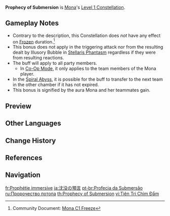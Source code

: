 {{Constellation Infobox
|image       = Constellation Prophecy of Submersion.png
|description = When any of your own party members hits an opponent affected by an Omen, the effects of {{Color|Hydro-related Elemental Reactions}} are enhanced for 8s:
*[[Electro-Charged]] DMG increases by 15%.
*[[Vaporize]] DMG increases by 15%.
*Hydro [[Swirl]] DMG increases by 15%.
*[[Frozen]] duration is extended by 15%.
|level       = 1
|character   = Mona
|utility1    = Elemental Reaction Enhancement
}}
'''Prophecy of Submersion''' is [[Mona]]'s [[Level 1 Constellation]].

==Gameplay Notes==
*Contrary to the description, this Constellation does ''not'' have any effect on [[Frozen]] duration.<ref>Community Document: [https://docs.google.com/spreadsheets/d/10SMEo9XGQQvhNQ2QsTeggynewt8unRYxCGOaJF_qWr4/edit#gid=762498999&range=B111:S112 Mona C1 Freeze]</ref>
*This bonus does not apply in the triggering attack nor from the resulting {{Color|Hydro DMG}} dealt by Illusory Bubble in [[Stellaris Phantasm]] regardless if they were from resulting reactions.
*The buff will apply to all party members.
**In [[Co-Op Mode]], it only applies to the team members of the Mona player.
*In the [[Spiral Abyss]], it is possible for the buff to transfer to the next team in the other chamber if it has not expired.
*This bonus is signified by the {{Hydro}} aura Mona and her teammates gain.

==Preview==
{{Preview
|file=Constellation Prophecy of Submersion
}}

==Other Languages==
{{Other Languages
|en      = Prophecy of Submersion
|zhs     = 沉没的预言
|zhs_rm  = Chénmò de Yùyán
|zht     = 沉沒的預言
|zht_rm  = Chénmò de Yùyán
|zh_tl   = 
|ja      = 沈没の預言
|ja_rm   = Chinbotsu no Yogen
|ja_tl   = Prophecy of Submersion
|ko      = 침몰한 예언
|ko_rm   = Chimmolhan Ye'eon
|ko_tl   = Sunken Prophecy
|es      = Profecía de sumersión
|es_tl   = Prophecy of Submersion
|fr      = Prophétie immersive
|fr_tl   = Immersive Prophecy
|ru      = Пророчество потопа
|ru_tl   = Prophecy of Deluge
|th      = Prophecy of Submersion
|vi      = Tiên Tri Chìm Đắm
|vi_tl   = Prophecy of Submersion
|de      = Prophezeiung des Untergangs
|de_tl   = Prophecy of Doom
|id      = Prophecy of Submersion
|pt      = Profecia da Submersão
|pt_tl   = Prophecy of Submersion
|tr      = Batışın Kehaneti
|tr_tl   = 
|it      = Profezia sommersa
|it_tl   = Submerged Profecy
}}

==Change History==
{{Change History|1.0}}

==References==
{{Reflist}}

==Navigation==
{{Talent Navbox|Mona}}

[[fr:Prophétie immersive]]
[[ja:沈没の預言]]
[[pt-br:Profecia da Submersão]]
[[ru:Пророчество потопа]]
[[th:Prophecy of Submersion]]
[[vi:Tiên Tri Chìm Đắm]]